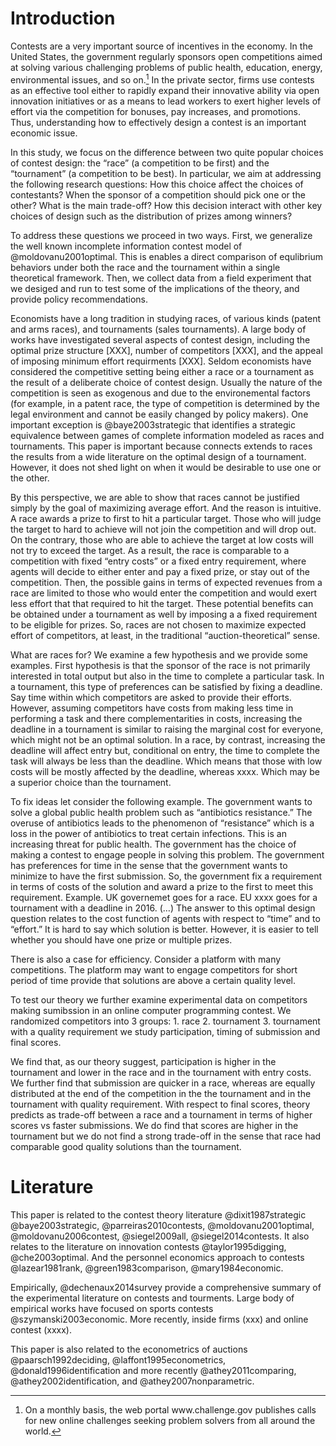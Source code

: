 Introduction
============

Contests are a very important source of incentives in the economy. In the United States, the government regularly sponsors open competitions aimed at solving various challenging problems of public health, education, energy, environmental issues, and so on.^[On a monthly basis, the web portal www.challenge.gov publishes calls for new online challenges seeking problem solvers from all around the world.] In the private sector, firms use contests as an effective tool either to rapidly expand their innovative ability via open innovation initiatives or as a means to lead workers to exert higher levels of effort via the competition for bonuses, pay increases, and promotions. Thus, understanding how to effectively design a contest is an important economic issue.

In this study, we focus on the difference between two quite popular choices of contest design: the "race" (a competition to be first) and the "tournament" (a competition to be best). In particular, we aim at addressing the following research questions: How this choice affect the choices of contestants?  When the sponsor of a competition should pick one or the other? What is the main trade-off? How this decision interact with other key choices of design such as the distribution of prizes among winners? 

To address these questions we proceed in two ways. First, we generalize the well known incomplete information contest model of @moldovanu2001optimal. This is enables a direct comparison of equlibrium behaviors under both the race and the tournament within a single theoretical framework. Then, we collect data from a field experiment that we desiged and run to test some of the implications of the theory, and provide policy recommendations. 

Economists have a long tradition in studying races, of various kinds (patent and arms races), and tournaments (sales tournaments). A large body of works have investigated several aspects of contest design, including the optimal prize structure [XXX], number of competitors [XXX], and the appeal of imposing minimum effort requirments [XXX].  Seldom economists have considered the competitive setting being either a race or a tournament as the result of a deliberate choice of contest design. Usually the nature of the competition is seen as exogenous and due to the environemental factors (for example, in a patent race, the type of competition is determined by the legal environment and cannot be easily changed by policy makers). One important exception is @baye2003strategic that identifies a strategic equivalence between games of complete information modeled as races and tournaments. This paper is important because connects extends to races the results from a wide literature on the optimal design of a tournament. However, it does not shed light on when it would be desirable to use one or the other.

<!-- Results -->
By this perspective, we are able to show that races cannot be justified simply by the goal of maximizing average effort. And the reason is intuitive. A race awards a prize to first to hit a particular target. Those who will judge the target to hard to achieve will not join the competition and will drop out. On the contrary,  those who are able to achieve the target at low costs will not try to exceed the target. As a result, the race is comparable to a competition with fixed "entry costs" or a fixed entry requirement, where agents will decide to either enter and pay a fixed prize, or stay out of the competition. Then, the possible gains in terms of expected revenues from a race are limited to those who would enter the competition and would exert less effort that that required to hit the target. These potential benefits can be obtained under a tournament as well by imposing a a fixed requirement to be eligible for prizes. So, races are not chosen to maximize expected effort of competitors, at least, in the traditional "auction-theoretical" sense. 

What are races for? We examine a few hypothesis and we provide some examples. First hypothesis is that the sponsor of the race is not primarily interested in total output but also in the time to complete a particular task. In a tournament, this type of preferences can be satisfied by fixing a deadline. Say time within which competitors are asked to provide their efforts. However, assuming competitors have costs from making less time in performing a task and there complementarities in costs, increasing the deadline in a tournament is similar to raising the marginal cost for everyone, which might not be an optimal solution. In a race, by contrast, increasing the deadline will affect entry but, conditional on entry, the time to complete the task will always be less than the deadline. Which means that those with low costs will be mostly affected by the deadline, whereas xxxx.  Which may be a superior choice than the tournament.  

To fix ideas let consider the following example. The government wants to solve a global public health problem such as "antibiotics resistance." The overuse of antibiotics leads to the phenomenon of "resistance" which is a loss in the power of antibiotics to treat certain infections. This is an increasing threat for public health. The government has the choice of making a contest to engage people in solving this problem. The government has preferences for time in the sense that the government wants to minimize to have the first submission. So, the government fix a requirement in terms of costs of the solution and award a prize to the first to meet this requirement. Example. UK governemet goes for a race. EU xxxx goes for a tournament with a deadline in 2016. (...) The answer to this optimal design question relates to the cost function of agents with respect to "time" and to "effort." It is hard to say which solution is better. However, it is easier to tell whether you should have one prize or multiple prizes. 

There is also a case for efficiency.  Consider a platform with many competitions. The platform may want to engage competitors for short period of time provide that solutions are above a certain quality level. 


To test our theory we further examine experimental data on competitors making sumibssion in an online computer programming contest. We randomized competitors into 3 groups: 
1. race
2. tournament
3. tournament with a quality requirement
we study participation, timing of submission and final scores. 

We find that, as our theory suggest, participation is higher in the tournament and lower in the race and in the tournament with entry costs.  We further find that submission are quicker in a race, whereas are equally distributed at the end of the competition in the the tournament and in the tournament with quality requirement. With respect to final scores, theory predicts as trade-off between a race and a tournament in terms of higher scores vs faster submissions. We do find that scores are higher in the tournament but we do not find a strong trade-off in the sense that race had comparable good quality solutions than the tournament.


Literature
==========

This paper is related to the contest theory literature
@dixit1987strategic @baye2003strategic, @parreiras2010contests,
@moldovanu2001optimal, @moldovanu2006contest, @siegel2009all,
@siegel2014contests. It also relates to the literature on innovation
contests @taylor1995digging, @che2003optimal. And the personnel
economics approach to contests @lazear1981rank, @green1983comparison,
@mary1984economic.

Empirically, @dechenaux2014survey provide a comprehensive summary of the
experimental literature on contests and tourments. Large body of
empirical works have focused on sports contests @szymanski2003economic.
More recently, inside firms (xxx) and online contest (xxxx).

This paper is also related to the econometrics of auctions
@paarsch1992deciding, @laffont1995econometrics,
@donald1996identification and more recently @athey2011comparing,
@athey2002identification, and @athey2007nonparametric.

[^1]: On a monthly basis, the web portal www.challenge.gov publishes
    calls for new online challenges seeking problem solvers from all
    around the world.
